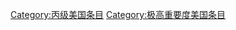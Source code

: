 {{Articles by Quality and Importance|topic=美国}}
[[Category:丙级美国条目|Category:丙级美国条目]]
[[Category:极高重要度美国条目|Category:极高重要度美国条目]]